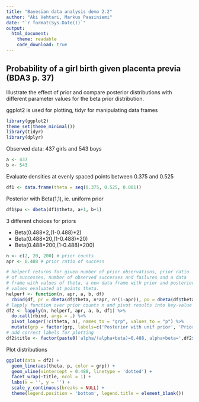 ```yaml
---
title: "Bayesian data analysis demo 2.2"
author: "Aki Vehtari, Markus Paasiniemi"
date: "`r format(Sys.Date())`"
output:
  html_document:
    theme: readable
    code_download: true
---
```

## Probability of a girl birth given placenta previa (BDA3 p. 37)

Illustrate the effect of prior and compare posterior distributions
with different parameter values for the beta prior distribution.

ggplot2 is used for plotting, tidyr for manipulating data frames

```r
library(ggplot2)
theme_set(theme_minimal())
library(tidyr)
library(dplyr)
```

Observed data: 437 girls and 543 boys

```r
a <- 437
b <- 543
```

Evaluate densities at evenly spaced points between 0.375 and 0.525

```r
df1 <- data.frame(theta = seq(0.375, 0.525, 0.001))
```

Posterior with Beta(1,1), ie. uniform prior

```r
df1$pu <- dbeta(df1$theta, a+1, b+1)
```

3 different choices for priors

- Beta(0.488\*2,(1-0.488)\*2)
- Beta(0.488\*20,(1-0.488)\*20)
- Beta(0.488\*200,(1-0.488)\*200)

```r
n <- c(2, 20, 200) # prior counts
apr <- 0.488 # prior ratio of success

# helperf returns for given number of prior observations, prior ratio
# of successes, number of observed successes and failures and a data
# frame with values of theta, a new data frame with prior and posterior
# values evaluated at points theta.
helperf <- function(n, apr, a, b, df)
  cbind(df, pr = dbeta(df$theta, n*apr, n*(1-apr)), po = dbeta(df$theta, n*apr + a, n*(1-apr) + b), n = n)
# lapply function over prior counts n and pivot results into key-value pairs.
df2 <- lapply(n, helperf, apr, a, b, df1) %>%
  do.call(rbind, args = .) %>%
  pivot_longer(!c(theta, n), names_to = "grp", values_to = "p") %>%
  mutate(grp = factor(grp, labels=c('Posterior with unif prior', 'Prior', 'Posterior')))
# add correct labels for plotting
df2$title <- factor(paste0('alpha/(alpha+beta)=0.488, alpha+beta=',df2$n))
```

Plot distributions

```r
ggplot(data = df2) +
  geom_line(aes(theta, p, color = grp)) +
  geom_vline(xintercept = 0.488, linetype = 'dotted') +
  facet_wrap(~title, ncol = 1) +
  labs(x = '', y = '') +
  scale_y_continuous(breaks = NULL) +
  theme(legend.position = 'bottom', legend.title = element_blank())
```

